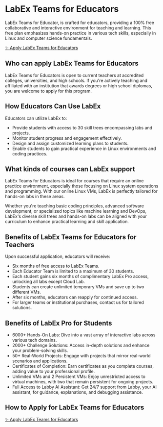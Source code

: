# LabEx Teams for Educators

LabEx Teams for Educator, is crafted for educators, providing a 100% free collaborative and interactive environment for teaching and learning. This free plan emphasizes hands-on practice in various tech skills, especially in Linux and computer science fundamentals.

[✨ Apply LabEx Teams for Educators](https://forms.gle/3obHecSKDScXxPhQ6)

## Who can apply LabEx Teams for Educators

LabEx Teams for Educators is open to current teachers at accredited colleges, universities, and high schools. If you're actively teaching and affiliated with an institution that awards degrees or high school diplomas, you are welcome to apply for this program.

## How Educators Can Use LabEx

Educators can utilize LabEx to:

- Provide students with access to 30 skill trees encompassing labs and projects.
- Monitor student progress and engagement effectively.
- Design and assign customized learning plans to students.
- Enable students to gain practical experience in Linux environments and coding practices.

## What kinds of courses can LabEx support

LabEx Teams for Educators is ideal for courses that require an online practice environment, especially those focusing on Linux system operations and programming. With our online Linux VMs, LabEx is perfectly tailored for hands-on labs in these areas.

Whether you're teaching basic coding principles, advanced software development, or specialized topics like machine learning and DevOps, LabEx's diverse skill trees and hands-on labs can be aligned with your curriculum to enhance practical learning and skill application.

## Benefits of LabEx Teams for Educators for Teachers

Upon successful application, educators will receive:

- Six months of free access to LabEx Teams.
- Each Educator Team is limited to a maximum of 30 students.
- Each student gains six months of complimentary LabEx Pro access, unlocking all labs except Cloud Lab.
- Students can create unlimited temporary VMs and save up to two different VMs.
- After six months, educators can reapply for continued access.
- For larger teams or institutional purchases, contact us for tailored solutions.

## Benefits of LabEx Pro for Students

- 6000+ Hands-On Labs: Dive into a vast array of interactive labs across various tech domains.
- 2000+ Challenge Solutions: Access in-depth solutions and enhance your problem-solving skills.
- 50+ Real-World Projects: Engage with projects that mirror real-world scenarios and applications.
- Certificates of Completion: Earn certificates as you complete courses, adding value to your professional profile.
- Unlimited VMs and 2 Persistent VMs: Enjoy unrestricted access to virtual machines, with two that remain persistent for ongoing projects.
- Full Access to Labby AI Assistant: Get 24/7 support from Labby, your AI assistant, for guidance, explanations, and debugging assistance.

## How to Apply for LabEx Teams for Educators

[✨ Apply LabEx Teams for Educators](https://forms.gle/3obHecSKDScXxPhQ6)
